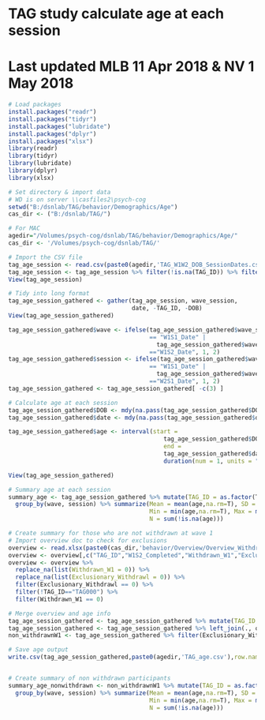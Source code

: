 # TAG study calculate age at each session
# Last updated MLB 11 Apr 2018 & NV 1 May 2018

```r
# Load packages
install.packages("readr")
install.packages("tidyr")
install.packages("lubridate")
install.packages("dplyr")
install.packages("xlsx")
library(readr)
library(tidyr)
library(lubridate)
library(dplyr)
library(xlsx)
```

```r
# Set directory & import data
# WD is on server \\casfiles2\psych-cog
setwd("B:/dsnlab/TAG/behavior/Demographics/Age")
cas_dir <- ("B:/dsnlab/TAG/")

# For MAC
agedir="/Volumes/psych-cog/dsnlab/TAG/behavior/Demographics/Age/"
cas_dir <- '/Volumes/psych-cog/dsnlab/TAG/'

# Import the CSV file
tag_age_session <- read.csv(paste0(agedir,'TAG_W1W2_DOB_SessionDates.csv'))
tag_age_session <- tag_age_session %>% filter(!is.na(TAG_ID)) %>% filter(!TAG_ID=="TAG000")
View(tag_age_session)
```

```r
# Tidy into long format
tag_age_session_gathered <- gather(tag_age_session, wave_session, 
                                   date, -TAG_ID, -DOB)
View(tag_age_session_gathered)

tag_age_session_gathered$wave <- ifelse(tag_age_session_gathered$wave_session 
                                        == "W1S1_Date" | 
                                          tag_age_session_gathered$wave_session
                                        =="W1S2_Date", 1, 2)
tag_age_session_gathered$session <- ifelse(tag_age_session_gathered$wave_session 
                                        == "W1S1_Date" | 
                                          tag_age_session_gathered$wave_session
                                        =="W2S1_Date", 1, 2)
tag_age_session_gathered <- tag_age_session_gathered[ -c(3) ]
```

```r
# Calculate age at each session
tag_age_session_gathered$DOB <- mdy(na.pass(tag_age_session_gathered$DOB))
tag_age_session_gathered$date <- mdy(na.pass(tag_age_session_gathered$date))

tag_age_session_gathered$age <- interval(start = 
                                            tag_age_session_gathered$DOB, 
                                            end = 
                                            tag_age_session_gathered$date) / 
                                            duration(num = 1, units = "years")

View(tag_age_session_gathered)
```

```r
# Summary age at each session 
summary_age <- tag_age_session_gathered %>% mutate(TAG_ID = as.factor(TAG_ID)) %>%
  group_by(wave, session) %>% summarize(Mean = mean(age,na.rm=T), SD = sd(age,na.rm=T), 
                                        Min = min(age,na.rm=T), Max = max(age,na.rm=T), 
                                        N = sum(!is.na(age)))
```

```r
# Create summary for those who are not withdrawn at wave 1
# Import overview doc to check for exclusions 
overview <- read.xlsx(paste0(cas_dir,'behavior/Overview/Overview_Withdrawn_Completed/TAG_Overview_Doc.xlsx'),1)
overview <- overview[,c("TAG_ID","W1S2_Completed","Withdrawn_W1","Exclusionary_Withdrawl")]
overview <- overview %>% 
  replace_na(list(Withdrawn_W1 = 0)) %>%
  replace_na(list(Exclusionary_Withdrawl = 0)) %>%
  filter(Exclusionary_Withdrawl == 0) %>%
  filter(!TAG_ID=="TAG000") %>%
  filter(Withdrawn_W1 == 0)

# Merge overview and age info
tag_age_session_gathered <- tag_age_session_gathered %>% mutate(TAG_ID = as.factor(TAG_ID)) 
tag_age_session_gathered <- tag_age_session_gathered %>% left_join(., overview) 
non_withdrawnW1 <- tag_age_session_gathered %>% filter(Exclusionary_Withdrawl == 0)

# Save age output
write.csv(tag_age_session_gathered,paste0(agedir,'TAG_age.csv'),row.names=F)


# Create summary of non withdrawn participants
summary_age_nonwithdrawn <- non_withdrawnW1 %>% mutate(TAG_ID = as.factor(TAG_ID)) %>%
  group_by(wave, session) %>% summarize(Mean = mean(age,na.rm=T), SD = sd(age,na.rm=T), 
                                        Min = min(age,na.rm=T), Max = max(age,na.rm=T), 
                                        N = sum(!is.na(age)))
```

